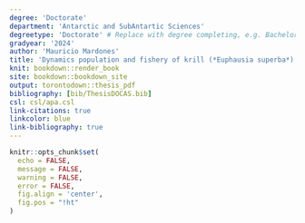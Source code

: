 ```yaml
---
degree: 'Doctorate'
department: 'Antarctic and SubAntartic Sciences'
degreetype: 'Doctorate' # Replace with degree completing, e.g. Bachelor of Science Honours
gradyear: '2024'
author: 'Mauricio Mardones'
title: 'Dynamics population and fishery of krill (*Euphausia superba*) along Wester Antartic Peninsula'
knit: bookdown::render_book
site: bookdown::bookdown_site
output: torontodown::thesis_pdf
bibliography: [bib/ThesisDOCAS.bib]
csl: csl/apa.csl
link-citations: true
linkcolor: blue
link-bibliography: true
---
```


\let\cleardoublepage\clearpage

```r
knitr::opts_chunk$set(
  echo = FALSE,
  message = FALSE,
  warning = FALSE,
  error = FALSE,
  fig.align = 'center',
  fig.pos = "!ht"
)
```
